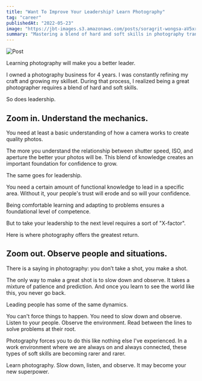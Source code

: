 ```yaml
---
title: "Want To Improve Your Leadership? Learn Photography"
tag: "career"
publishedAt: "2022-05-23"
image: "https://jbt-images.s3.amazonaws.com/posts/soragrit-wongsa-aV5xrpB0bwQ-unsplash.jpg"
summary: "Mastering a blend of hard and soft skills in photography translates to better understanding and communication in leadership. Embrace the art of observation and patience to unlock your full potential as a leader."
---
```


![Post](https://jbt-images.s3.amazonaws.com/posts/soragrit-wongsa-aV5xrpB0bwQ-unsplash.jpg)

Learning photography will make you a better leader.

I owned a photography business for 4 years. I was constantly refining my craft and growing my skillset. During that process, I realized being a great photographer requires a blend of hard and soft skills.

So does leadership.

## Zoom in. Understand the mechanics.

You need at least a basic understanding of how a camera works to create quality photos.

The more you understand the relationship between shutter speed, ISO, and aperture the better your photos will be. This blend of knowledge creates an important foundation for confidence to grow.

The same goes for leadership.

You need a certain amount of functional knowledge to lead in a specific area. Without it, your people's trust will erode and so will your confidence.

Being comfortable learning and adapting to problems ensures a foundational level of competence.

But to take your leadership to the next level requires a sort of "X-factor".

Here is where photography offers the greatest return.

## Zoom out. Observe people and situations.

There is a saying in photography: you don’t take a shot, you make a shot.

The only way to make a great shot is to slow down and observe. It takes a mixture of patience and prediction. And once you learn to see the world like this, you never go back.

Leading people has some of the same dynamics.

You can't force things to happen. You need to slow down and observe. Listen to your people. Observe the environment. Read between the lines to solve problems at their root.

Photography forces you to do this like nothing else I've experienced. In a work environment where we are always on and always connected, these types of soft skills are becoming rarer and rarer.

Learn photography. Slow down, listen, and observe. It may become your new superpower.
